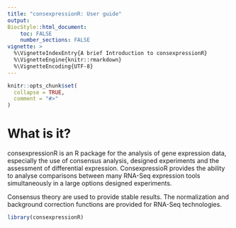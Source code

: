 ```yaml
---
title: "consexpressionR: User guide"
output: 
BiocStyle::html_document:
    toc: FALSE
    number_sections: FALSE
vignette: >
  %\VignetteIndexEntry{A brief Introduction to consexpressionR}
  %\VignetteEngine{knitr::rmarkdown}
  %\VignetteEncoding{UTF-8}
---
```


```r
knitr::opts_chunk$set(
  collapse = TRUE,
  comment = "#>"
)
```

# What is it?

<!--http://127.0.0.1:14586/library/limma/doc/intro.html código http://127.0.0.1:14586/library/limma/doc/intro.Rmd -->

consexpressionR is an R package for the analysis of gene expression data, especially the use of consensus analysis, designed experiments and the assessment of differential expression. ConsexpressioR provides the ability to analyse comparisons between many RNA-Seq expression tools simultaneously in a large options designed experiments.

Consensus theory are used to provide stable results. The normalization and background correction functions are provided for RNA-Seq technologies.

<!-- The linear model and differential expression functions apply to a wide variety of gene expression technologies including microarrays (single-channel or two-color), quantitative PCR, RNA-seq or proteomics. -->

```r
library(consexpressionR)
```
